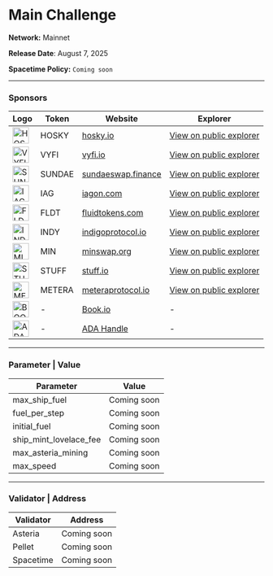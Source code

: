 

# Main Challenge
**Network:** Mainnet

**Release Date**: August 7, 2025

**Spacetime Policy:** `Coming soon`

---

### Sponsors
| Logo | Token | Website | Explorer |
|------|-------|---------|----------|
| <img src="/images/challenge/sponsors/main-challenge/asset17q7r59zlc3dgw0venc80pdv566q6yguw03f0d9.png" alt="HOSKY" width="32" /> | HOSKY | [hosky.io](https://hosky.io) | [View on public explorer](https://cexplorer.io/asset/asset17q7r59zlc3dgw0venc80pdv566q6yguw03f0d9) |
| <img src="/images/challenge/sponsors/main-challenge/asset1znlnu4s2uv3ern2f52csz6s6pvr5rf6dj2uevx.png" alt="VYFI" width="32" /> | VYFI | [vyfi.io](https://vyfi.io) | [View on public explorer](https://cexplorer.io/asset/asset1znlnu4s2uv3ern2f52csz6s6pvr5rf6dj2uevx) |
| <img src="/images/challenge/sponsors/main-challenge/asset1m4u92ke6820pkk07m8qmmguye02ewr8g6tezr0.png" alt="SUNDAE" width="32" /> | SUNDAE | [sundaeswap.finance](https://sundaeswap.finance) | [View on public explorer](https://cexplorer.io/asset/asset1m4u92ke6820pkk07m8qmmguye02ewr8g6tezr0) |
| <img src="/images/challenge/sponsors/main-challenge/asset1z62wksuv4sjkl24kjgr2sm8tfr4p0cf9p32rca.png" alt="IAG" width="32" /> | IAG | [iagon.com](https://www.iagon.com) | [View on public explorer](https://cexplorer.io/asset/asset1z62wksuv4sjkl24kjgr2sm8tfr4p0cf9p32rca) |
| <img src="/images/challenge/sponsors/main-challenge/asset1gayaljphz3tepway6u6ruuty9cee2pj7wch408.png" alt="FLDT" width="32" /> | FLDT | [fluidtokens.com](https://fluidtokens.com) | [View on public explorer](https://cexplorer.io/asset/asset1gayaljphz3tepway6u6ruuty9cee2pj7wch408) |
| <img src="/images/challenge/sponsors/main-challenge/asset1u8caujpkc0km4vlwxnd8f954lxphrc8l55ef3j.png" alt="INDY" width="32" /> | INDY | [indigoprotocol.io](https://indigoprotocol.io) | [View on public explorer](https://cexplorer.io/asset/asset1u8caujpkc0km4vlwxnd8f954lxphrc8l55ef3j) |
| <img src="/images/challenge/sponsors/main-challenge/asset1d9v7aptfvpx7we2la8f25kwprkj2ma5rp6uwzv.png" alt="MIN" width="32" /> | MIN | [minswap.org](https://minswap.org) | [View on public explorer](https://cexplorer.io/asset/asset1d9v7aptfvpx7we2la8f25kwprkj2ma5rp6uwzv) |
| <img src="/images/challenge/sponsors/main-challenge/asset1lpmhzq33vsj9jpj2wsluu0usqfaf6kk96zdw5c.png" alt="STUFF" width="32" /> | STUFF | [stuff.io](https://stuff.io) | [View on public explorer](https://cexplorer.io/asset/asset1lpmhzq33vsj9jpj2wsluu0usqfaf6kk96zdw5c) |
| <img src="/images/challenge/sponsors/main-challenge/asset194kfua9u5s3kw59em5kg87deyr3cdmf4utzml0.png" alt="METERA" width="32" /> | METERA | [meteraprotocol.io](https://www.meteraprotocol.io) | [View on public explorer](https://cexplorer.io/asset/asset194kfua9u5s3kw59em5kg87deyr3cdmf4utzml0) |
| <img src="/images/challenge/sponsors/main-challenge/book-io.jpg" alt="BOOK IO" width="32" /> | - | [Book.io](https://book.io) | - |
| <img src="/images/challenge/sponsors/main-challenge/adahandle.jpg" alt="ADA Handle" width="32" /> | - | [ADA Handle](https://handle.me) | - |

---

### Parameter | Value

| Parameter                  | Value       |
|----------------------------|-------------|
| max_ship_fuel              | Coming soon |
| fuel_per_step              | Coming soon |
| initial_fuel               | Coming soon |
| ship_mint_lovelace_fee     | Coming soon |
| max_asteria_mining         | Coming soon |
| max_speed                  | Coming soon |

---

### Validator | Address

| Validator | Address     |
|-----------|-------------|
| Asteria   | Coming soon |
| Pellet    | Coming soon |
| Spacetime | Coming soon |
